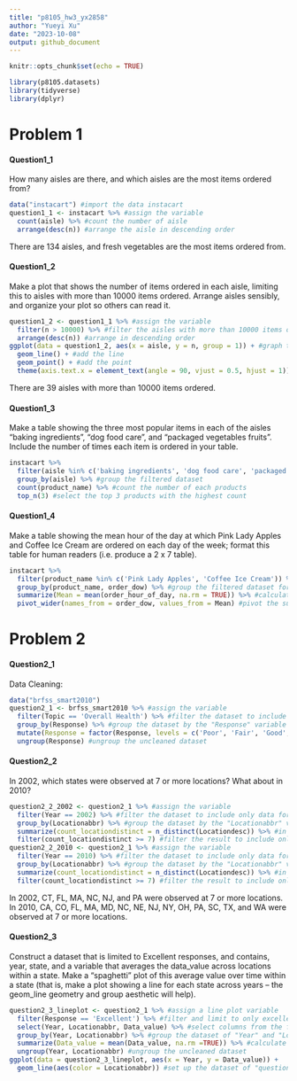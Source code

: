 ```yaml
---
title: "p8105_hw3_yx2858"
author: "Yueyi Xu"
date: "2023-10-08"
output: github_document
---
```


```r
knitr::opts_chunk$set(echo = TRUE)
```

```r
library(p8105.datasets)
library(tidyverse)
library(dplyr)
```

# Problem 1
#### Question1_1
How many aisles are there, and which aisles are the most items ordered from?
```r
data("instacart") #import the data instacart
question1_1 <- instacart %>% #assign the variable
  count(aisle) %>% #count the number of aisle
  arrange(desc(n)) #arrange the aisle in descending order
```
There are 134 aisles, and fresh vegetables are the most items ordered from.


#### Question1_2
Make a plot that shows the number of items ordered in each aisle, limiting this to aisles with more than 10000 items ordered. Arrange aisles sensibly, and organize your plot so others can read it.
```r
question1_2 <- question1_1 %>% #assign the variable
  filter(n > 10000) %>% #filter the aisles with more than 10000 items ordered
  arrange(desc(n)) #arrange in descending order
ggplot(data = question1_2, aes(x = aisle, y = n, group = 1)) + #graph the plot
  geom_line() + #add the line
  geom_point() + #add the point
  theme(axis.text.x = element_text(angle = 90, vjust = 0.5, hjust = 1)) #reverse the names of x axis to horizontal view
```
There are 39 aisles with more than 10000 items ordered.


#### Question1_3
Make a table showing the three most popular items in each of the aisles “baking ingredients”, “dog food care”, and “packaged vegetables fruits”. Include the number of times each item is ordered in your table.
```r
instacart %>%
  filter(aisle %in% c('baking ingredients', 'dog food care', 'packaged vegetables fruits')) %>% #filter the dataset into only these three values
  group_by(aisle) %>% #group the filtered dataset
  count(product_name) %>% #count the number of each products
  top_n(3) #select the top 3 products with the highest count
```


#### Question1_4
Make a table showing the mean hour of the day at which Pink Lady Apples and Coffee Ice Cream are ordered on each day of the week; format this table for human readers (i.e. produce a 2 x 7 table).
```r
instacart %>%
  filter(product_name %in% c('Pink Lady Apples', 'Coffee Ice Cream')) %>% #filter the dataset into which "product_name" is either "Pink Lady Apples" or "Coffee Ice Cream"
  group_by(product_name, order_dow) %>% #group the filtered dataset for each combination of product and day of the week
  summarize(Mean = mean(order_hour_of_day, na.rm = TRUE)) %>% #calculate the mean hour of the day when orders for each product were placed, ignore the ones with missing value
  pivot_wider(names_from = order_dow, values_from = Mean) #pivot the summarized dataset into each day of the week as a separate column with the mean order hour; therefore, this table becomes a 2x7 table (2 product_name, and 7 days of the week)
```



# Problem 2
#### Question2_1
Data Cleaning:
```r
data("brfss_smart2010")
question2_1 <- brfss_smart2010 %>% #assign the variable
  filter(Topic == 'Overall Health') %>% #filter the dataset to include only "Overall Health"
  group_by(Response) %>% #group the dataset by the "Response" variable
  mutate(Response = factor(Response, levels = c('Poor', 'Fair', 'Good', 'Very good', 'Excellent'))) %>% #modify the "Response" variable by converting it 
  ungroup(Response) #ungroup the uncleaned dataset
```


#### Question2_2
In 2002, which states were observed at 7 or more locations? What about in 2010?
```r
question2_2_2002 <- question2_1 %>% #assign the variable
  filter(Year == 2002) %>% #filter the dataset to include only data for the year 2002 
  group_by(Locationabbr) %>% #group the dataset by the "Locationabbr" variable which represents the state
  summarize(count_locationdistinct = n_distinct(Locationdesc)) %>% #in each state group, calculate the number of distinct "Locationdesc" values and add up together
  filter(count_locationdistinct >= 7) #filter the result to include only states where the count of distinct "Locationdesc" values is greater or equal to 7
question2_2_2010 <- question2_1 %>% #assign the variable
  filter(Year == 2010) %>% #filter the dataset to include only data for the year 2010
  group_by(Locationabbr) %>% #group the dataset by the "Locationabbr" variable which represents the state
  summarize(count_locationdistinct = n_distinct(Locationdesc)) %>% #in each state group, calculate the number of distinct "Locationdesc" values and add up together
  filter(count_locationdistinct >= 7) #filter the result to include only states where the count of distinct "Locationdesc" values is greater or equal to 7
```
In 2002, CT, FL, MA, NC, NJ, and PA were observed at 7 or more locations. In 2010, CA, CO, FL, MA, MD, NC, NE, NJ, NY, OH, PA, SC, TX, and WA were observed at 7 or more locations.


#### Question2_3
Construct a dataset that is limited to Excellent responses, and contains, year, state, and a variable that averages the data_value across locations within a state. Make a “spaghetti” plot of this average value over time within a state (that is, make a plot showing a line for each state across years – the geom_line geometry and group aesthetic will help).
```r
question2_3_lineplot <- question2_1 %>% #assign a line plot variable
  filter(Response == 'Excellent') %>% #filter and limit to only excellent response
  select(Year, Locationabbr, Data_value) %>% #select columns from the filtered dataset of "Year", "Locationabbr", and "Data_value" 
  group_by(Year, Locationabbr) %>% #group the dataset of "Year" and "Locationabbr"
  summarize(Data_value = mean(Data_value, na.rm =TRUE)) %>% #calculate the mean of "Data_value" for each of "Year" and "Locationabbr", ignore the ones with missing value
  ungroup(Year, Locationabbr) #ungroup the uncleaned dataset
ggplot(data = question2_3_lineplot, aes(x = Year, y = Data_value)) +
  geom_line(aes(color = Locationabbr)) #set up the dataset of "question2_1_lineplot" and map the x axis as the "Year" variable and y axis as the "Data_value" variable; add a line to create a line chart and set each of the "Locationabbr" with a different color in the plot
```


